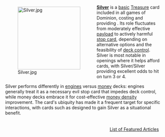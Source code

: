 <div style="float: left; margin: 0.5em 0.9em 0.4em 0;">[[File:Silver.jpg|200px]]</div>

'''[[Silver]]''' is a [[basic cards|basic]] [[Treasure]] card included in all games of Dominion, costing {{Cost|3}} and providing {{Costplus|2}}. Its role fluctuates from moderately effective [[payload]] to actively harmful [[stop card]], depending on alternative options and the feasibility of [[deck control]]. Silver is most notable in openings where it helps afford {{Cost|5}} cards, with Silver/Silver providing excellent odds to hit {{Cost|5}} on turn 3 or 4.

Silver performs differently in [[engine]]s versus [[Big Money|money]] decks: engines generally treat it as a necessary evil stop card that impedes deck control, while money decks embrace it for cost-effective [[money density]] improvement. The card's ubiquity has made it a frequent target for specific interactions, with cards such as {{Card|Kitsune}} designed to gain Silver as a situational benefit.

<div style="float: right; margin: 0.5em 0.9em 0.4em 0;">[[List of Featured Articles]]</div>
